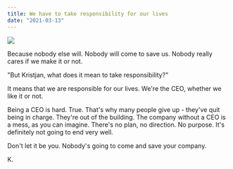 ```yaml
---
title: We have to take responsibility for our lives
date: "2021-03-13"
---
```


![](./535.jpeg)

Because nobody else will. Nobody will come to save us. Nobody really cares if we make it or not.

"But Kristjan, what does it mean to take responsibility?"

It means that we are responsible for our lives. We're the CEO, whether we like it or not.

Being a CEO is hard. True. That's why many people give up - they've quit being in charge. They're out of the building. The company without a CEO is a mess, as you can imagine. There's no plan, no direction. No purpose. It's definitely not going to end very well.

Don't let it be you. Nobody's going to come and save your company.

K.